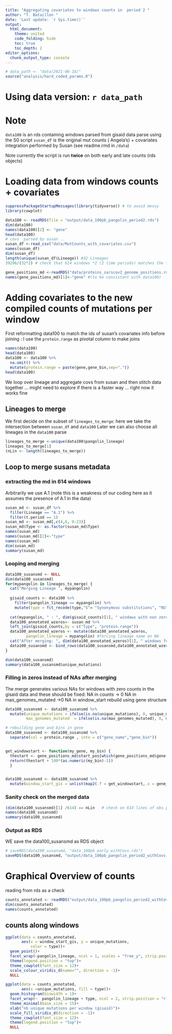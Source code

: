 ```yaml
---
title: "Aggregating covariates to windows counts in  period 2 "
author: "T. Bataillon "
date: 'Last update: `r Sys.time()`'
output: 
  html_document:
    theme: united
    code_folding: hide
    toc: true
    toc_depth: 2 
editor_options: 
  chunk_output_type: console
--- 
```


```r
# data_path <- "data/2021-06-18/"
source("analysis/hard_coded_params.R")
```

# Using data version: `r data_path`

# Note 
<!-- This script is similar to the single lineage merging script (S1xxx) but upgrading to set of lineages collected in early/late period. -->

`data100` is an rds containing windows parsed from gisaid data parse using the S0 script
`susan_df` is the original mut counts ( Angela's) + covariates integration performed by Susan (see readme.rmd in `/data`)

Note currently the script is run **twice** on both early and late counts (rds objects)

# Loading data from windows counts + covariates

```r
suppressPackageStartupMessages(library(tidyverse)) # to avoid messy 
library(cowplot)

data100 <- readRDS(file = "output/data_100pb_pangolin_period2.rds")
dim(data100)
names(data100)[2] <- "gene"
head(data100)
# covs  parsed by susan .. 
susan_df <-read_csv("data/MutCounts_with_covariates.csv")
names(susan_df)
dim(susan_df)
length(unique(susan_df$Lineage)) #32 Lineages 
39296/(32*2) # check that 614 windows *2 (2 time periods) matches the total number of lines on the covs data organized by Susan 

gene_positions_md <-readRDS("data/proteins_sarscov2_genome_positions.rds")
names(gene_positions_md)[1]<-"gene" #(to be consistent with data100)
```

# Adding covariates to the new compiled counts of mutations per window 

First reformatting data100 to match the ids of susan's covariates info before joining :
I use the `protein.range` as pivotal column to make joins

```r
names(data100)
head(data100)
data100 <- data100 %>%
  na.omit() %>%
  mutate(protein.range = paste(gene,gene_bin,sep=".")) 
head(data100)
```


We loop over lineage and aggregate covs from susan and then stitch data together ... might need to explore if there is a faster way ... right now it works fine

## Lineages to merge 
We first decide on the subset of `lineages_to_merge`: here we take the intersection between `susan_df` and `data100` 
Later we can also choose all lineages in the `data100` parse
```r
lineages_to_merge <-unique(data100$pangolin_lineage)
lineages_to_merge[1]
(nLin <- length(lineages_to_merge))
```

## Loop to merge susans metadata

### extracting the md in 614 windows 

Arbitrarily we use A.1 (note this is a weakness of our coding here as it assumes the presence of A.1 in the data)

```r
susan_md <- susan_df %>%
  filter(Lineage == "A.1") %>% 
  filter(t.period == 1)
susan_md <- susan_md[,c(4,6, 9:23)]
susan_md$Type <- as.factor(susan_md$Type)
names(susan_md)
names(susan_md)[2]<-"type"
names(susan_md)
dim(susan_md)
summary(susan_md)
```

### Looping and merging
```r
data100_susansmd <- NULL
dim(data100_susansmd)
for(mypangolin in lineages_to_merge) {
  cat("Merging Lineage ", mypangolin)
  
  gisaid_counts <- data100 %>%
    filter(pangolin_lineage == mypangolin) %>%
    mutate(type = fct_recode(type,"S"= "Synonymous substitutions", "NS"="Nonsynonymous substitutions"))
  
  cat(mypangolin, " : ", dim(gisaid_counts)[1], " windows with non zero counts \n")
  data100_annotated_wzeros<- susan_md %>%
  left_join(gisaid_counts,by = c("type", "protein.range"))
  data100_annotated_wzeros <- mutate(data100_annotated_wzeros, 
         pangolin_lineage = mypangolin) #forcing lineage name on NA
  cat("After merging: ", dim(data100_annotated_wzeros)[1], " windows found (should have 614) \n")
  data100_susansmd <- bind_rows(data100_susansmd,data100_annotated_wzeros)
}

dim(data100_susansmd)
summary(data100_susansmd$unique_mutations)
```

### Filling in zeros instead of NAs after merging
The merge generates various NAs for windows with zero counts in the gisaid data and these should be fixed:
NA in counts -> 0 
NA in max_genomes_mutated ->0 
NA in window_start rebuild using gene structure 

```r

data100_susansmd <- data100_susansmd %>%
  mutate(unique_mutations = ifelse(is.na(unique_mutations), 0, unique_mutations),
         max_genomes_mutated  = ifelse(is.na(max_genomes_mutated), 0, max_genomes_mutated)) 

# rebuilding gene and bins in gene
data100_susansmd <- data100_susansmd %>%
  separate(col = protein.range , into = c("gene_name","gene_bin"))


get_windowstart <- function(my_gene, my_bin) {
  thestart <- gene_positions_md$start_pos[which(gene_positions_md$gene == my_gene)]
  return(thestart + 100*(as.numeric(my_bin)-1))
  }


data100_susansmd <- data100_susansmd %>%
  mutate(window_start_gis = unlist(map2(.f = get_windowstart,.x = gene_name, .y=gene_bin))) 

```

### Sanity check on the merged data

```r
(dim(data100_susansmd)[1] /614) == nLin   # check on 614 lines of obs per lineage
names(data100_susansmd)
summary(data100_susansmd)
```

### Output as RDS
WE save the data100_susansmd as RDS object 
```r
# saveRDS(data100_susansmd, "data_100pb_early_withCovs.rds")
saveRDS(data100_susansmd, "output/data_100pb_pangolin_period2_withCovs.rds")

```

# Graphical Overview of counts 
reading from rds as a check 

```r
counts_annotated <- readRDS("output/data_100pb_pangolin_period2_withCovs.rds")
dim(counts_annotated)
names(counts_annotated)
```
## counts along windows
```r
ggplot(data = counts_annotated,
       aes(x = window_start_gis, y = unique_mutations, 
           color = type))+
  geom_point()+
  facet_wrap(~pangolin_lineage, ncol = 1, scales = "free_y", strip.position = "right")+
  theme(legend.position = "top")+
  theme_cowplot(font_size = 12)+
  scale_colour_viridis_d(name="", direction = -1)+
  NULL

```

```r
ggplot(data = counts_annotated,
       aes(x =unique_mutations, fill = type))+
  geom_histogram(binwidth = 1)+
  facet_wrap(~  pangolin_lineage + type, ncol = 2, strip.position = "right")+
  theme_minimal(base_size = 15)+
  xlab("nb unique mutations per window (gisaid)")+
  scale_fill_viridis_d(direction = -1)+
  theme_cowplot(font_size = 12)+
  theme(legend.position = "top")+
  NULL
```

